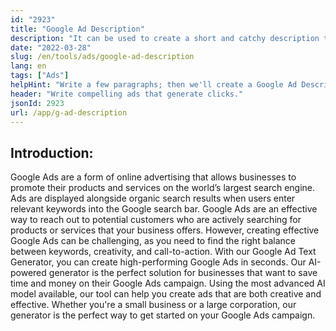 ```yaml
---
id: "2923"
title: "Google Ad Description"
description: "It can be used to create a short and catchy description that invites users to learn more about the product or service."
date: "2022-03-28"
slug: /en/tools/ads/google-ad-description
lang: en
tags: ["Ads"]
helpHint: "Write a few paragraphs; then we'll create a Google Ad Description for the given text."
header: "Write compelling ads that generate clicks."
jsonId: 2923
url: /app/g-ad-description
---
```


## Introduction:

Google Ads are a form of online advertising that allows businesses to promote their products and services on the world’s largest search engine. Ads are displayed alongside organic search results when users enter relevant keywords into the Google search bar. Google Ads are an effective way to reach out to potential customers who are actively searching for products or services that your business offers. However, creating effective Google Ads can be challenging, as you need to find the right balance between keywords, creativity, and call-to-action. With our Google Ad Text Generator, you can create high-performing Google Ads in seconds. Our AI-powered generator is the perfect solution for businesses that want to save time and money on their Google Ads campaign. Using the most advanced AI model available, our tool can help you create ads that are both creative and effective. Whether you're a small business or a large corporation, our generator is the perfect way to get started on your Google Ads campaign.
